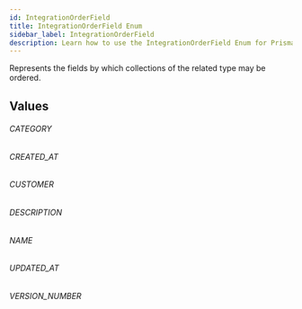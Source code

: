 ```yaml
---
id: IntegrationOrderField
title: IntegrationOrderField Enum
sidebar_label: IntegrationOrderField
description: Learn how to use the IntegrationOrderField Enum for Prismatic's API.
---
```


Represents the fields by which collections of the related type may be ordered.

## Values

###### CATEGORY

###### CREATED_AT

###### CUSTOMER

###### DESCRIPTION

###### NAME

###### UPDATED_AT

###### VERSION_NUMBER
